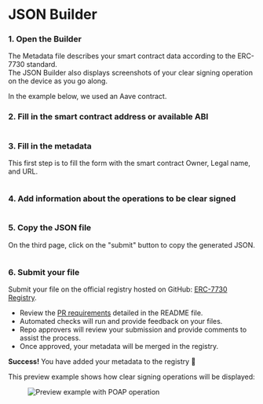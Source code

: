 
# JSON Builder

### 1. Open the Builder

The Metadata file describes your smart contract data according to the ERC-7730 standard.  
The JSON Builder also displays screenshots of your clear signing operation on the device as you go along.  

<Callout type="info" emoji="ℹ️">
  In the example below, we used an Aave contract.  
</Callout>


### 2. Fill in the smart contract address or available ABI

<div style={{ paddingTop: "1em", width: "90%" }} className="center">
  <figure>
    <Image src="/clear-signing/contract-address.png" 
    alt=""
    width={800} height={600} 
    />
  </figure>
</div>

### 3. Fill in the metadata

This first step is to fill the form with the smart contract Owner, Legal name, and URL.

<div style={{ paddingTop: "1em", width: "90%" }} className="center">
  <figure>
    <Image src="/clear-signing/metadata.png" 
    alt=""
    width={800} height={600} 
    />
  </figure>
</div>

### 4. Add information about the operations to be clear signed

<div style={{ paddingTop: "1em", width: "90%" }} className="center">
  <figure>
    <Image src="/clear-signing/operations.png" 
    alt=""
    width={800} height={600} 
    />
  </figure>
</div>

### 5. Copy the JSON file 

On the third page, click on the "submit" button to copy the generated JSON.

<div style={{ paddingTop: "1em", width: "90%" }} className="center">
  <figure>
    <Image src="/clear-signing/copy-json.png" 
    alt=""
    width={800} height={600} 
    />
  </figure>
</div>

### 6. Submit your file

Submit your file on the official registry hosted on GitHub: [ERC-7730 Registry](https://github.com/LedgerHQ/clear-signing-erc7730-registry).

- Review the [PR requirements](https://github.com/LedgerHQ/clear-signing-erc7730-registry/blob/master/README.md) detailed in the README file.
- Automated checks will run and provide feedback on your files.
- Repo approvers will review your submission and provide comments to assist the process.
- Once approved, your metadata will be merged in the registry.

**Success!** You have added your metadata to the registry 🎉

This preview example shows how clear signing operations will be displayed:

<div style={{ paddingTop: "1em", width: "90%" }} className="center">
  <figure>
    <Image src="/clear-signing/preview-example-poap.png" 
    alt="Preview example with POAP operation"
    width={800} height={600} 
    />
  </figure>
</div>


